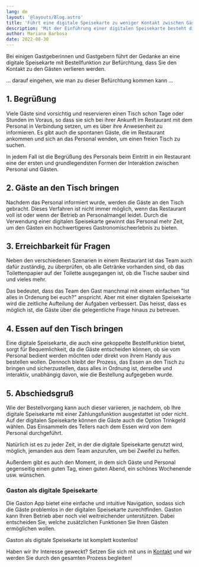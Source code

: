 ```yaml
---
lang: de
layout: '@layouts/Blog.astro'
title: 'Führt eine digitale Speisekarte zu weniger Kontakt zwischen Gästen und Personal?'
description: 'Mit der Einführung einer digitalen Speisekarte besteht die Angst, dass der Kontakt zwischen den Gästen und dem Personal leidet. Ob dies tatsächlich so ist, wollen wir hier auf den Grund gehen.'
author: Mariana Barbosa
date: 2022-08-30
---
```


Bei einigen Gastgeberinnen und Gastgebern führt der Gedanke an eine digitale Speisekarte mit Bestellfunktion zur Befürchtung, dass Sie den Kontakt zu den Gästen verlieren werden.

... darauf eingehen, wie man zu dieser Befürchtung kommen kann ...

## 1. Begrüßung

Viele Gäste sind vorsichtig und reservieren einen Tisch schon Tage oder Stunden im Voraus, so dass sie sich bei ihrer Ankunft im Restaurant mit dem Personal in Verbindung setzen, um es über ihre Anwesenheit zu informieren. Es gibt auch die spontanen Gäste, die im Restaurant ankommen und sich an das Personal wenden, um einen freien Tisch zu suchen.

In jedem Fall ist die Begrüßung des Personals beim Eintritt in ein Restaurant eine der ersten und grundlegendsten Formen der Interaktion zwischen Personal und Gästen.

## 2. Gäste an den Tisch bringen

Nachdem das Personal informiert wurde, werden die Gäste an den Tisch gebracht. Dieses Verfahren ist nicht immer möglich, wenn das Restaurant voll ist oder wenn der Betrieb an Personalmangel leidet. Durch die Verwendung einer digitalen Speisekarte gewinnt das Personal mehr Zeit, um den Gästen ein hochwertigeres Gastronomischeerlebnis zu bieten.

## 3. Erreichbarkeit für Fragen

Neben den verschiedenen Szenarien in einem Restaurant ist das Team auch dafür zuständig, zu überprüfen, ob alle Getränke vorhanden sind, ob das Toilettenpapier auf der Toilette ausgegangen ist, ob die Tische sauber sind und vieles mehr.

Das bedeutet, dass das Team den Gast manchmal mit einem einfachen "Ist alles in Ordenung bei euch?" anspricht. Aber mit einer digitalen Speisekarte wird die zeitliche Aufteilung der Aufgaben verbessert. Das heisst, dass es möglich ist, die Gäste über die gelegentliche Frage hinaus zu betreuen.

## 4. Essen auf den Tisch bringen

Eine digitale Speisekarte, die auch eine gekoppelte Bestellfunktion bietet, sorgt für Bequemlichkeit, da die Gäste entscheiden können, ob sie vom Personal bedient werden möchten oder direkt von ihrem Handy aus bestellen wollen. Dennoch bleibt der Prozess, das Essen an den Tisch zu bringen und sicherzustellen, dass alles in Ordnung ist, derselbe und interaktiv, unabhängig davon, wie die Bestellung aufgegeben wurde.

## 5. Abschiedsgruß

Wie der Bestellvorgang kann auch dieser variieren, je nachdem, ob Ihre digitale Speisekarte mit einer Zahlungsfunktion ausgestattet ist oder nicht. Auf der digitalen Speisekarte können die Gäste auch die Option Trinkgeld wählen. Das Einsammeln des Tellers nach dem Essen wird von dem Personal durchgeführt.

Natürlich ist es zu jeder Zeit, in der die digitale Speisekarte genutzt wird, möglich, jemanden aus dem Team anzurufen, um bei Zweifel zu helfen.

Außerdem gibt es auch den Moment, in dem sich Gäste und Personal gegenseitig einen guten Tag, einen guten Abend, ein schönes Wochenende usw. wünschen.

### Gaston als digitale Speisekarte

Die Gaston App bietet eine einfache und intuitive Navigation, sodass sich die Gäste problemlos in der digitalen Speisekarte zurechtfinden. Gaston kann Ihren Betrieb aber noch viel weitreichender unterstützen. Dabei entscheiden Sie, welche zusätzlichen Funktionen Sie Ihren Gästen ermöglichen wollen.

Gaston als digitale Speisekarte ist komplett kostenlos!

Haben wir Ihr Interesse geweckt? Setzen Sie sich mit uns in [Kontakt](/de/kontakt) und wir werden Sie durch den gesamten Prozess begleiten!
